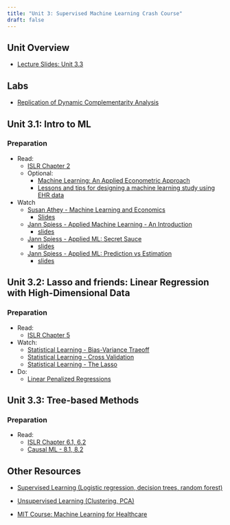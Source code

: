 ```yaml
---
title: "Unit 3: Supervised Machine Learning Crash Course"
draft: false
---
```


## Unit Overview

-   [Lecture Slides: Unit 3.3](unit-3/lec-3-3-slides.qmd)

## Labs

-   [Replication of Dynamic Complementarity Analysis](https://drive.google.com/drive/u/0/folders/1qe6nFqRVd-pJoUaqg-imLJI4npAfzo0X)

## Unit 3.1: Intro to ML

### Preparation

-   Read:
    -   [ISLR Chapter 2]()
    -   Optional:
        -   [Machine Learning: An Applied Econometric Approach](https://app.perusall.com/courses/hpm-883/machine-learning-an-applied-econometric-approach-981264625)
        -   [Lessons and tips for designing a machine learning study using EHR data](https://app.perusall.com/courses/hpm-883/lessons-and-tips-for-designing-a-machine-learning-study-using-ehr-data)
-   Watch
    -   [Susan Athey - Machine Learning and Economics](https://www.youtube.com/watch?v=Z0ZcsxI-HTs)
        -   [Slides](https://drive.google.com/file/d/18aJiFthGTj9oly5yd8MCDNVEV2d6HTft/view)
    -   [Jann Spiess - Applied Machine Learning - An Introduction](https://www.youtube.com/watch?v=Z0ZcsxI-HTs)
        -   [slides](https://drive.google.com/file/d/1WACyrmUdlEZ-FI9ekC9ggo7m-pYUD7id/view?usp=sharing)
    -   [Jann Spiess - Applied ML: Secret Sauce](https://www.youtube.com/watch?v=Qs6JmdNoT-Y)
        -   [slides](https://drive.google.com/file/d/1qaiJOStmAOVnBubteuQDu56Or0cC3V_Q/view)
    -   [Jann Spiess - Applied ML: Prediction vs Estimation](https://www.youtube.com/watch?v=e2Nmlk0cbrY)
        -   [slides](https://drive.google.com/file/d/1x1NbOqgZpMegBSq-jpJPYQjaZiioh4Ix/view)

## Unit 3.2: Lasso and friends: Linear Regression with High-Dimensional Data

### Preparation

-   Read:
    -   [ISLR Chapter 5](https://app.perusall.com/courses/hpm-883/islrv2-corrected-june-2023)
-   Watch:
    -   [Statistical Learning - Bias-Variance Traeoff](https://youtu.be/pvcEQfcO3pk?si=qtjopD4nYb6aZvfs)
    -   [Statistical Learning - Cross Validation](https://youtu.be/6eWODQJrMKs?si=L86PmFYhMOUcJFXf)
    -   [Statistical Learning - The Lasso](https://youtu.be/0tfPuddPhEY?si=euU1Rm_WEDvTGt80)
-   Do:
    -   [Linear Penalized Regressions](https://colab.research.google.com/github/CausalAIBook/MetricsMLNotebooks/blob/main/PM2/r_linear_penalized_regs.irnb)

## Unit 3.3: Tree-based Methods

### Preparation

-   Read:
    -   [ISLR Chapter 6.1, 6.2](https://app.perusall.com/courses/hpm-883/islrv2-corrected-june-2023)
    -   [Causal ML - 8.1, 8.2](https://app.perusall.com/courses/hpm-883/causalml_chap_8)

## Other Resources

-   [Supervised Learning (Logistic regression, decision trees, random forest)](https://github.com/DHEPLab/SISBID-Supervised-Learning)

-   [Unsupervised Learning (Clustering, PCA)](https://github.com/SISBID/Unsupervised-Learning)

-   [MIT Course: Machine Learning for Healthcare](https://ocw.mit.edu/courses/6-s897-machine-learning-for-healthcare-spring-2019/pages/syllabus/)
